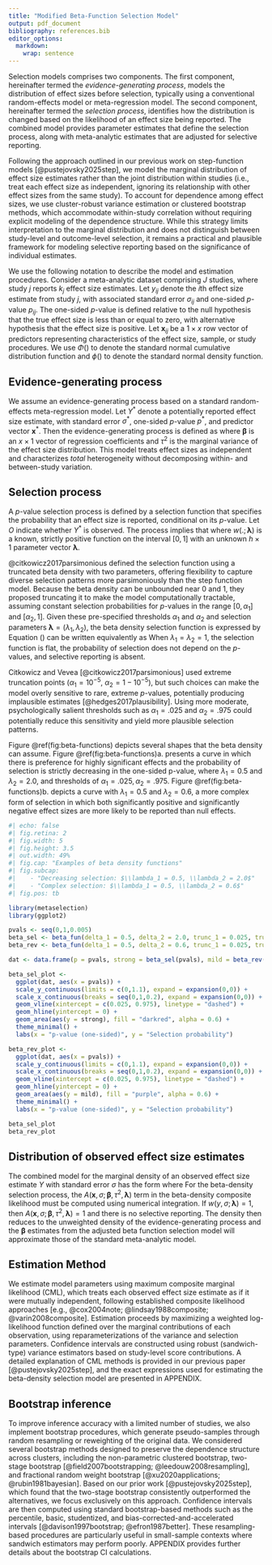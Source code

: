 ```yaml
---
title: "Modified Beta-Function Selection Model"
output: pdf_document
bibliography: references.bib
editor_options:
  markdown:
    wrap: sentence
---
```



Selection models comprises two components. The first component, hereinafter termed the _evidence-generating process_, models the distribution of effect sizes before selection, typically using a conventional random-effects model or meta-regression model. The second component, hereinafter termed the _selection process_, identifies how the distribution is changed based on the likelihood of an effect size being reported. The combined model provides parameter estimates that define the selection process, along with meta-analytic estimates that are adjusted for selective reporting.

Following the approach outlined in our previous work on step-function models [@pustejovsky2025step], we model the marginal distribution of effect size estimates rather than the joint distribution within studies (i.e., treat each effect size as independent, ignoring its relationship with other effect sizes from the same study). To account for dependence among effect sizes, we use cluster-robust variance estimation or clustered bootstrap methods, which accommodate within-study correlation without requiring explicit modeling of the dependence structure. While this strategy limits interpretation to the marginal distribution and does not distinguish between study-level and outcome-level selection, it remains a practical and plausible framework for modeling selective reporting based on the significance of individual estimates.

<!-- JEP: The strategy of focusing on the marginal model needs to be previewed in the introduction. -->
<!-- MC: Done. -->

We use the following notation to describe the model and estimation procedures. Consider a meta-analytic dataset comprising $J$ studies, where study $j$ reports $k_j$ effect size estimates. Let $y_{ij}$ denote the $i$th effect size estimate from study $j$, with associated standard error $\sigma_{ij}$ and one-sided $p$-value $p_{ij}$. The one-sided $p$-value is defined relative to the null hypothesis that the true effect size is less than or equal to zero, with alternative hypothesis that the effect size is positive. Let $\mathbf{x}_{ij}$ be a $1 \times x$ row vector of predictors representing characteristics of the effect size, sample, or study procedures. We use $\Phi()$ to denote the standard normal cumulative distribution function and $\phi()$ to denote the standard normal density function.

## Evidence-generating process

We assume an evidence-generating process based on a standard random-effects meta-regression model. Let $Y^*$ denote a potentially reported effect size estimate, with standard error $\sigma^*$, one-sided $p$-value $p^*$, and predictor vector $\mathbf{x}^*$. Then the evidence-generating process is defined as
\begin{equation}
\label{eq:meta-mean-regression}
\left(Y^* | \sigma^*, \mathbf{x}^*\right) \sim N\left(\mathbf{x}^* \boldsymbol\beta, \ \tau^2 + \sigma^{*2}\right),
\end{equation}
where $\boldsymbol\beta$ is an $x \times 1$ vector of regression coefficients and $\tau^2$ is the marginal variance of the effect size distribution. This model treats effect sizes as independent and characterizes _total_ heterogeneity without decomposing within- and between-study variation.

## Selection process

A $p$-value selection process is defined by a selection function that specifies the probability that an effect size is reported, conditional on its $p$-value. Let $O$ indicate whether $Y^*$ is observed. The process implies that
\begin{equation}
\label{eq:selection-process}
\Pr\left(O = 1 | p^* \right) \propto w\left(p^*; \boldsymbol\lambda \right)
\end{equation}
where $w\left(.; \boldsymbol\lambda\right)$ is a known, strictly positive function on the interval $[0, 1]$ with an unknown $h \times 1$ parameter vector $\boldsymbol\lambda$.

@citkowicz2017parsimonious defined the selection function using a truncated beta density with two parameters, offering flexibility to capture diverse selection patterns more parsimoniously than the step function model. Because the beta density can be unbounded near 0 and 1, they proposed truncating it to make the model computationally tractable, assuming constant selection probabilities for $p$-values in the range $[0, \alpha_1]$ and $[\alpha_2, 1]$. Given these pre-specified thresholds $\alpha_1$ and $\alpha_2$ and selection parameters $\boldsymbol\lambda = (\lambda_1, \lambda_2)$, the beta density selection function is expressed by
\begin{equation}
\label{eq:beta-density-p}
w(p^*_i, \boldsymbol\lambda) =  \begin{cases} 
\alpha_1^{\lambda_1 - 1} (1 - \alpha_1)^{\lambda_2 - 1} & \text{if} \quad p^*_i \leq \alpha_1 \\
\left(p^*_i\right)^{\lambda_1 - 1} (1 - p^*_i)^{\lambda_2 - 1} & \text{if} \quad \alpha_1 < p^*_i < \alpha_2 \\
\alpha_2^{\lambda_1 - 1} (1 - \alpha_2)^{\lambda_2 - 1} & \text{if} \quad \alpha_2 \leq p^*_i.
\end{cases}
\end{equation}
Equation (\ref{eq:beta-density-p}) can be written equivalently as 
\begin{equation}
\label{eq:beta-density-y}
w(Y^*_i / \sigma^*_i, \boldsymbol\lambda) =  \begin{cases} 
\alpha_1^{\lambda_1 - 1} (1 - \alpha_1)^{\lambda_2 - 1} & \text{if} \quad \sigma^*_i \Phi^{-1}(1 - \alpha_1) \leq Y^*_i \\
\left[\Phi\left(-Y^*_i / \sigma^*_i\right)\right]^{\lambda_1 - 1} \left[\Phi\left(Y^*_i / \sigma^*_i\right)\right]^{\lambda_2 - 1} & \text{if} \quad \sigma^*_i \Phi^{-1}(1 - \alpha_2) < Y^*_i < \sigma^*_i \Phi^{-1}(1 - \alpha_1) \\
\alpha_2^{\lambda_1 - 1} (1 - \alpha_2)^{\lambda_2 - 1} & \text{if} \quad  Y^*_i \leq \sigma^*_i \Phi^{-1}(1 - \alpha_2).
\end{cases}
\end{equation}
When $\lambda_1 = \lambda_2 = 1$, the selection function is flat, the probability of selection does not depend on the $p$-values, and selective reporting is absent.

Citkowicz and Vevea [@citkowicz2017parsimonious] used extreme truncation points ($\alpha_1 = 10^{-5}$, $\alpha_2 = 1 - 10^{-5}$), but such choices can make the model overly sensitive to rare, extreme $p$-values, potentially producing implausible estimates [@hedges2017plausibility]. Using more moderate, psychologically salient thresholds such as $\alpha_1 = .025$ and $\alpha_2 = .975$ could potentially reduce this sensitivity and yield more plausible selection patterns.

Figure \@ref(fig:beta-functions) depicts several shapes that the beta density can assume. Figure \@ref(fig:beta-functions)a. presents a curve in which there is preference for highly significant effects and the probability of selection is strictly decreasing in the one-sided p-value, where $\lambda_1 = 0.5$ and $\lambda_2 = 2.0$, and thresholds of $\alpha_1 = .025, \alpha_2 = .975$. Figure \@ref(fig:beta-functions)b. depicts a curve with $\lambda_1 = 0.5$ and $\lambda_2 = 0.6$, a more complex form of selection in which both significantly positive and significantly negative effect sizes are more likely to be reported than null effects. 

```r
#| echo: false
#| fig.retina: 2
#| fig.width: 5
#| fig.height: 3.5
#| out.width: 49%
#| fig.cap: "Examples of beta density functions"
#| fig.subcap:
#|    - "Decreasing selection: $\\lambda_1 = 0.5, \\lambda_2 = 2.0$"
#|    - "Complex selection: $\\lambda_1 = 0.5, \\lambda_2 = 0.6$"
#| fig.pos: tb 

library(metaselection)
library(ggplot2)

pvals <- seq(0,1,0.005)
beta_sel <- beta_fun(delta_1 = 0.5, delta_2 = 2.0, trunc_1 = 0.025, trunc_2 = 0.975)
beta_rev <- beta_fun(delta_1 = 0.5, delta_2 = 0.6, trunc_1 = 0.025, trunc_2 = 0.975)

dat <- data.frame(p = pvals, strong = beta_sel(pvals), mild = beta_rev(pvals))

beta_sel_plot <- 
  ggplot(dat, aes(x = pvals)) + 
  scale_y_continuous(limits = c(0,1.1), expand = expansion(0,0)) + 
  scale_x_continuous(breaks = seq(0,1,0.2), expand = expansion(0,0)) + 
  geom_vline(xintercept = c(0.025, 0.975), linetype = "dashed") + 
  geom_hline(yintercept = 0) + 
  geom_area(aes(y = strong), fill = "darkred", alpha = 0.6) +   
  theme_minimal() + 
  labs(x = "p-value (one-sided)", y = "Selection probability")

beta_rev_plot <- 
  ggplot(dat, aes(x = pvals)) + 
  scale_y_continuous(limits = c(0,1.1), expand = expansion(0,0)) + 
  scale_x_continuous(breaks = seq(0,1,0.2), expand = expansion(0,0)) + 
  geom_vline(xintercept = c(0.025, 0.975), linetype = "dashed") + 
  geom_hline(yintercept = 0) + 
  geom_area(aes(y = mild), fill = "purple", alpha = 0.6) +   
  theme_minimal() + 
  labs(x = "p-value (one-sided)", y = "Selection probability")

beta_sel_plot
beta_rev_plot
```

## Distribution of observed effect size estimates

The combined model for the marginal density of an observed effect size estimate $Y$ with standard error $\sigma$ has the form
\begin{equation}
\label{eq:generic-selection}
f(Y = y | \sigma, \mathbf{x}) = \frac{1}{A(\mathbf{x}, \sigma; \boldsymbol\beta, \tau^2, \boldsymbol\lambda)} \times w\left(y, \sigma; \boldsymbol\lambda \right) \times \frac{1}{\sqrt{\tau^2 + \sigma^2}} \phi\left(\frac{y - \mathbf{x} \boldsymbol\beta}{\sqrt{\tau^2 + \sigma^2}}\right),
\end{equation}
where 
\begin{equation}
\label{eq:generic-selection-A}
A(\mathbf{x}, \sigma; \boldsymbol\beta, \tau^2, \boldsymbol\lambda) =  \int_\mathbb{R} w\left(y, \sigma; \boldsymbol\lambda \right) \times  \frac{1}{\sqrt{\tau^2 + \sigma^2}}\phi\left(\frac{y - \mathbf{x}\boldsymbol\beta}{\sqrt{\tau^2 + \sigma^2}}\right) dy.
\end{equation}
For the beta-density selection process, the $A(\mathbf{x}, \sigma; \boldsymbol\beta, \tau^2, \boldsymbol\lambda)$ term in the beta-density composite likelihood must be computed using numerical integration. 
If $w(y, \sigma; \boldsymbol\lambda) = 1$, then $A(\mathbf{x}, \sigma; \boldsymbol\beta, \tau^2, \boldsymbol\lambda) = 1$ and there is no selective reporting. The density then reduces to the unweighted density of the evidence-generating process and the $\boldsymbol\beta$ estimates from the adjusted beta function selection model will approximate those of the standard meta-analytic model.

## Estimation Method {#estimation-method}

We estimate model parameters using maximum composite marginal likelihood (CML), which treats each observed effect size estimate as if it were mutually independent, following established composite likelihood approaches [e.g., @cox2004note; @lindsay1988composite; @varin2008composite]. Estimation proceeds by maximizing a weighted log-likelihood function defined over the marginal contributions of each observation, using reparameterizations of the variance and selection parameters. Confidence intervals are constructed using robust (sandwich-type) variance estimators based on study-level score contributions. A detailed explanation of CML methods is provided in our previous paper [@pustejovsky2025step], and the exact expressions used for estimating the beta-density selection model are presented in APPENDIX.

## Bootstrap inference

To improve inference accuracy with a limited number of studies, we also implement bootstrap procedures, which generate pseudo-samples through random resampling or reweighting of the original data. We considered several bootstrap methods designed to preserve the dependence structure across clusters, including the non-parametric clustered bootstrap, two-stage bootstrap [@field2007bootstrapping; @leedouw2008resampling], and fractional random weight bootstrap [@xu2020applications; @rubin1981bayesian]. Based on our prior work [@pustejovsky2025step], which found that the two-stage bootstrap consistently outperformed the alternatives, we focus exclusively on this approach. Confidence intervals are then computed using standard bootstrap-based methods such as the percentile, basic, studentized, and bias-corrected-and-accelerated intervals [@davison1997bootstrap; @efron1987better]. These resampling-based procedures are particularly useful in small-sample contexts where sandwich estimators may perform poorly. APPENDIX provides further details about the bootstrap CI calculations.
